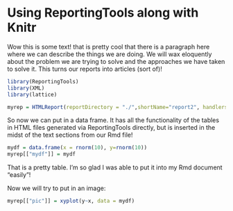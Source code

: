 Using ReportingTools along with Knitr
===============================================

       
Wow this is some text! that is pretty cool that there is a paragraph here where we can describe the things we are doing. We will wax eloquently about the problem we are trying to solve and the approaches we have taken to solve it. This turns our reports into articles (sort of)!

```r
library(ReportingTools)
library(XML)
library(lattice)
```

```r
myrep = HTMLReport(reportDirectory = "./",shortName="report2", handlers = knitrHandlers)
```

So now we can put in a data frame. It has all the functionality of the tables in HTML files generated via ReportingTools directly, but is inserted in the midst of the text sections from our Rmd file!

```r
mydf = data.frame(x = rnorm(10), y=rnorm(10))
myrep[["mydf"]] = mydf
```

That is a pretty table. I'm so glad I was able to put it into my Rmd document "easily"!


Now we will try to put in an image:

```r
myrep[["pic"]] = xyplot(y~x, data = mydf)
```
